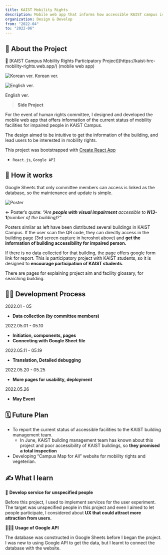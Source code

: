 ```yaml
---
title: KAIST Mobility Rights
description: Mobile web app that informs how accessible KAIST campus is
organization: Design & Develop
from: "2022-04"
to: "2022-06"
---
```

## 📝 About the Project

<aside>
🔗 [KAIST Campus Mobility Rights Participatory Project](https://kaist-hrc-mobility-rights.web.app/) (mobile web app)
</aside>

![Korean ver.](/img/proj_mob_1.jpg)
Korean ver.

![English ver.](/img/proj_mob_2.png)

English ver.

> **Side Project**

For the event of human rights committee, I designed and developed the mobile web app that offers information of the current status of mobility facilities for impaired people in KAIST Campus. 

The design aimed to be intuitive to get the information of the building, and lead users to be interested in mobility rights.

This project was bootstrapped with [Create React App](https://github.com/facebook/create-react-app)

- `React.js`, `Google API`

## 💬 How it works

Google Sheets that only committee members can access is linked as the database, so the maintenance and update is simple.

![Poster](/img/proj_mob_3.png)

← Poster’s quote: *“Are **people with visual impairment** accessible to **N13-1**(number of the building)?”*

Posters similar as left have been distributed several buildings in KAIST Campus. If the user scan the QR code, they can directly access in the building page (3rd screen capture in heroshot above) and **get the information of building accessibility for impaired person.**

If there is no data collected for that building, the page offers google form link for report. This is participatory project with KAIST students, so it is designed to **encourage participation of KAIST students**.

There are pages for explaining project aim and facility glossary, for searching building.

## **🧑‍💻 Development Process**

2022.01 - 05

- **Data collection (by committee members)**

2022.05.01 - 05.10

- **Initiation, components, pages**
- **Connecting with Google Sheet file**

2022.05.11 - 05.19

- **Translation, Detailed debugging**

2022.05.20 - 05.25

- **More pages for usability, deployment**

2022.05.26

- **May Event**

## 🗓️ Future Plan

- To report the current status of accessible facilities to the KAIST building management team.
    - In June, KAIST building management team has known about this project and poor accessibility of KAIST buildings, so **they promised a total inspection**
- Developing “Campus Map for All” website for mobility rights and vegeterian.

## ✍️ What I learn

👥 **Develop service for unspecified people**

Before this project, I used to implement services for the user experiment. The target was unspecified people in this project and even I aimed to let people participate, I considered about **UX that could attract more attraction from users.**

👩🏻‍💻 **Usage of Google API** 

The database was constructed in Google Sheets before I began the project. I was new to using Google API to get the data, but I learnt to connect the database with the website.